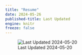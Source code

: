 ```yaml
---
title: "Resume"
date: 2024-05-26
published-title: Last Updated
engine: knitr
freeze: false
---
```


<style>
/* Hide the title and date */
h1, .quarto-date {
    display: none;
}
</style>

![Last Updated 2024-05-20](assets/JarredRandall_Resume.png)
